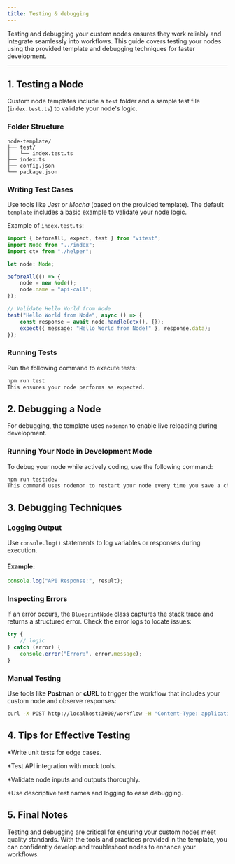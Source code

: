 ```yaml
---
title: Testing & debugging
---
```


Testing and debugging your custom nodes ensures they work reliably and integrate seamlessly into workflows. This guide covers testing your nodes using the provided template and debugging techniques for faster development.

---

## 1. Testing a Node
Custom node templates include a `test` folder and a sample test file (`index.test.ts`) to validate your node's logic.

### Folder Structure
```plaintext
node-template/
├── test/
│   └── index.test.ts
├── index.ts
├── config.json
└── package.json
```

### Writing Test Cases
Use tools like *Jest* or *Mocha* (based on the provided template). The default `template` includes a basic example to validate your node logic.

Example of `index.test.ts`:

``` typescript
import { beforeAll, expect, test } from "vitest";
import Node from "../index";
import ctx from "./helper";

let node: Node;

beforeAll(() => {
	node = new Node();
	node.name = "api-call";
});

// Validate Hello World from Node
test("Hello World from Node", async () => {
	const response = await node.handle(ctx(), {});
	expect({ message: "Hello World from Node!" }, response.data);
});
```
### Running Tests
Run the following command to execute tests:

```bash
npm run test
This ensures your node performs as expected.
```

## 2. Debugging a Node
For debugging, the template uses `nodemon` to enable live reloading during development.

### Running Your Node in Development Mode
To debug your node while actively coding, use the following command:

```bash
npm run test:dev
This command uses nodemon to restart your node every time you save a change, simplifying the development process.
```

## 3. Debugging Techniques
### Logging Output
Use `console.log()` statements to log variables or responses during execution.

#### Example:

```typescript
console.log("API Response:", result);
```

### Inspecting Errors
If an error occurs, the `BlueprintNode` class captures the stack trace and returns a structured error. Check the error logs to locate issues:

```typescript
try {
    // logic
} catch (error) {
    console.error("Error:", error.message);
}
```

### Manual Testing
Use tools like **Postman** or **cURL** to trigger the workflow that includes your custom node and observe responses:

```bash
curl -X POST http://localhost:3000/workflow -H "Content-Type: application/json" -d '{}'
```

## 4. Tips for Effective Testing

*Write unit tests for edge cases.

*Test API integration with mock tools.

*Validate node inputs and outputs thoroughly.

*Use descriptive test names and logging to ease debugging.

## 5. Final Notes
Testing and debugging are critical for ensuring your custom nodes meet quality standards. With the tools and practices provided in the template, you can confidently develop and troubleshoot nodes to enhance your workflows.